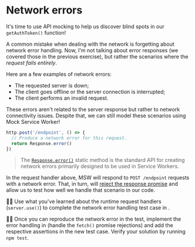 # Network errors

<EpicVideo url="https://www.epicweb.dev/workshops/mocking-techniques-in-vitest/network/network-errors" />

It's time to use API mocking to help us discover blind spots in our `getAuthToken()` function!

A common mistake when dealing with the network is forgetting about network error handling. Now, I'm not talking about error responses (we covered those in the previous exercise), but rather the scenarios where the _request fails entirely_.

Here are a few examples of network errors:

- The requested server is down;
- The client goes offline or the server connection is interrupted;
- The client performs an invalid request.

These errors aren't related to the server response but rather to network connectivity issues. Despite that, we can still model these scenarios using Mock Service Worker!

```ts lines=3 nonumber
http.post('/endpoint', () => {
  // Produce a network error for this request.
  return Response.error()
})
```

> The [`Response.error()`](https://developer.mozilla.org/en-US/docs/Web/API/Response/error_static) static method is the standard API for creating network errors primarily designed to be used in Service Workers.

In the request handler above, MSW will respond to `POST /endpoint` requests with a network error. That, in turn, will [reject the response promise](https://kettanaito.com/blog/why-fetch-promise-doesnt-reject-on-error-responses) and allow us to test how well we handle that scenario in our code.

👨‍💼 Use what you've learned about the runtime request handlers (`server.use()`) to complete the network error handling test case in <InlineFile file="get-auth-token.test.ts" />.

👨‍💼 Once you can reproduce the network error in the test, implement the error handling in <InlineFile file="get-auth-token.ts" /> (handle the `fetch()` promise rejections) and add the respective assertions in the new test case. Verify your solution by running `npm test`.
